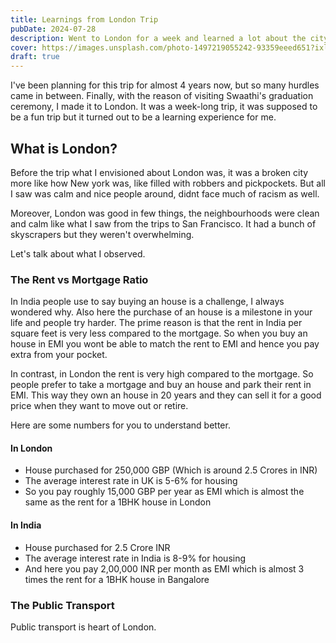 ```yaml
---
title: Learnings from London Trip
pubDate: 2024-07-28
description: Went to London for a week and learned a lot about the city and its history.
cover: https://images.unsplash.com/photo-1497219055242-93359eeed651?ixlib=rb-4.0.3&  ixid=M3wxMjA3fDB8MHxwaG90by1wYWdlfHx8fGVufDB8fHx8fA%3D%3D&auto=format&fit=crop&w=2898&q=80
draft: true
---
```


I've been planning for this trip for almost 4 years now, but so many hurdles came in between. Finally, with the reason of visiting Swaathi's graduation ceremony, I made it to London. It was a week-long trip, it was supposed to be a fun trip but it turned out to be a learning experience for me.

## What is London?

Before the trip what I envisioned about London was, it was a broken city more like how New york was, like filled with robbers and pickpockets. But all I saw was calm and nice people around, didnt face much of racism as well. 

Moreover, London was good in few things, the neighbourhoods were clean and calm like what I saw from the trips to San Francisco. It had a bunch of skyscrapers but they weren't overwhelming. 

Let's talk about what I observed. 


### The Rent vs Mortgage Ratio

In India people use to say buying an house is a challenge, I always wondered why. Also here the purchase of an house is a milestone in your life and people try harder. The prime reason is that the rent in India per square feet is very less compared to the mortgage. So when you buy an house in EMI you wont be able to match the rent to EMI and hence you pay extra from your pocket.

In contrast, in London the rent is very high compared to the mortgage. So people prefer to take a mortgage and buy an house and park their rent in EMI. This way they own an house in 20 years and they can sell it for a good price when they want to move out or retire.

Here are some numbers for you to understand better.

#### In London
 - House purchased for 250,000 GBP (Which is around 2.5 Crores in INR)
 - The average interest rate in UK is 5-6% for housing
 - So you pay roughly 15,000 GBP per year as EMI which is almost the same as the rent for a 1BHK house in London

#### In India
  - House purchased for 2.5 Crore INR
  - The average interest rate in India is 8-9% for housing
  - And here you pay 2,00,000 INR per month as EMI which is almost 3 times the rent for a 1BHK house in Bangalore


### The Public Transport

Public transport is heart of London.
